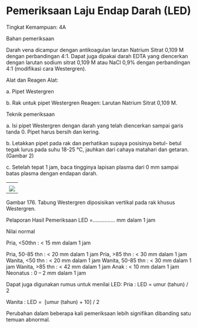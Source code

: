 # Pemeriksaan Laju Endap Darah (LED) 

Tingkat Kemampuan: 4A

Bahan pemeriksaan

Darah vena dicampur dengan antikoagulan larutan Natrium Sitrat 0,109 M dengan perbandingan 4:1. Dapat juga dipakai darah EDTA yang diencerkan dengan larutan sodium sitrat 0,109 M atau NaCl 0,9% dengan perbandingan 4:1 (modifikasi cara Westergren).

Alat dan Reagen Alat:

a. Pipet Westergren

b. Rak untuk pipet Westergren Reagen: Larutan Natrium Sitrat 0,109 M.

 

Teknik pemeriksaan

a. Isi pipet Westergren dengan darah yang telah diencerkan sampai garis tanda 0. Pipet harus bersih dan kering.

b. Letakkan pipet pada rak dan perhatikan supaya posisinya betul- betul tegak lurus pada suhu 18-25 °C, jauhkan dari cahaya matahari dan getaran. (Gambar 2)

c. Setelah tepat 1 jam, baca tingginya lapisan plasma dari 0 mm sampai batas plasma dengan endapan darah.

| |
| --- |
| |
| ![](/1186/image885.jpg) |

 

Gambar 176. Tabung Westergren diposisikan vertikal pada rak khusus Westergren.

Pelaporan Hasil Pemeriksaan LED =............... mm dalam 1 jam

Nilai normal

Pria, \<50thn : < 15 mm dalam 1 jam

Pria, 50-85 thn : < 20 mm dalam 1 jam Pria, >85 thn : < 30 mm dalam 1 jam Wanita, \<50 thn : < 20 mm dalam 1 jam Wanita, 50-85 thn : < 30 mm dalam 1 jam Wanita, >85 thn : < 42 mm dalam 1 jam Anak : < 10 mm dalam 1 jam Neonatus : 0 – 2 mm dalam 1 jam

Dapat juga digunakan rumus untuk menilai LED: Pria : LED = umur (tahun) / 2

 

Wanita : LED =  \[umur (tahun) + 10\] / 2

Perubahan dalam beberapa kali pemeriksaan lebih signifikan dibanding satu temuan abnormal.
